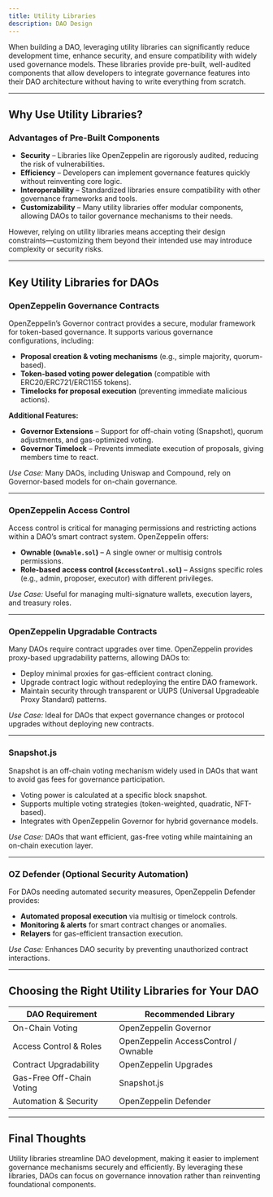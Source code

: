 ```yaml
---
title: Utility Libraries
description: DAO Design
---
```


When building a DAO, leveraging utility libraries can significantly reduce development time, enhance security, and ensure compatibility with widely used governance models. These libraries provide pre-built, well-audited components that allow developers to integrate governance features into their DAO architecture without having to write everything from scratch.  

---

## Why Use Utility Libraries?  

### Advantages of Pre-Built Components  
- **Security** – Libraries like OpenZeppelin are rigorously audited, reducing the risk of vulnerabilities.  
- **Efficiency** – Developers can implement governance features quickly without reinventing core logic.  
- **Interoperability** – Standardized libraries ensure compatibility with other governance frameworks and tools.  
- **Customizability** – Many utility libraries offer modular components, allowing DAOs to tailor governance mechanisms to their needs.  

However, relying on utility libraries means accepting their design constraints—customizing them beyond their intended use may introduce complexity or security risks.  

---

## Key Utility Libraries for DAOs  

### OpenZeppelin Governance Contracts  
OpenZeppelin’s Governor contract provides a secure, modular framework for token-based governance. It supports various governance configurations, including:  

- **Proposal creation & voting mechanisms** (e.g., simple majority, quorum-based).  
- **Token-based voting power delegation** (compatible with ERC20/ERC721/ERC1155 tokens).  
- **Timelocks for proposal execution** (preventing immediate malicious actions).  

**Additional Features:**  

- **Governor Extensions** – Support for off-chain voting (Snapshot), quorum adjustments, and gas-optimized voting.  
- **Governor Timelock** – Prevents immediate execution of proposals, giving members time to react.  

*Use Case:* Many DAOs, including Uniswap and Compound, rely on Governor-based models for on-chain governance.  

---

### OpenZeppelin Access Control  
Access control is critical for managing permissions and restricting actions within a DAO’s smart contract system. OpenZeppelin offers:  

- **Ownable (`Ownable.sol`)** – A single owner or multisig controls permissions.  
- **Role-based access control (`AccessControl.sol`)** – Assigns specific roles (e.g., admin, proposer, executor) with different privileges.  

*Use Case:* Useful for managing multi-signature wallets, execution layers, and treasury roles.  

---

### OpenZeppelin Upgradable Contracts  
Many DAOs require contract upgrades over time. OpenZeppelin provides proxy-based upgradability patterns, allowing DAOs to:  

- Deploy minimal proxies for gas-efficient contract cloning.  
- Upgrade contract logic without redeploying the entire DAO framework.  
- Maintain security through transparent or UUPS (Universal Upgradeable Proxy Standard) patterns.  

*Use Case:* Ideal for DAOs that expect governance changes or protocol upgrades without deploying new contracts.  

---

### Snapshot.js  
Snapshot is an off-chain voting mechanism widely used in DAOs that want to avoid gas fees for governance participation.  

- Voting power is calculated at a specific block snapshot.  
- Supports multiple voting strategies (token-weighted, quadratic, NFT-based).  
- Integrates with OpenZeppelin Governor for hybrid governance models.  

*Use Case:* DAOs that want efficient, gas-free voting while maintaining an on-chain execution layer.  

---

### OZ Defender (Optional Security Automation)  
For DAOs needing automated security measures, OpenZeppelin Defender provides:  

- **Automated proposal execution** via multisig or timelock controls.  
- **Monitoring & alerts** for smart contract changes or anomalies.  
- **Relayers** for gas-efficient transaction execution.  

*Use Case:* Enhances DAO security by preventing unauthorized contract interactions.  

---

## Choosing the Right Utility Libraries for Your DAO  

| **DAO Requirement** | **Recommended Library** |
|--------------------|----------------------|
| On-Chain Voting | OpenZeppelin Governor |
| Access Control & Roles | OpenZeppelin AccessControl / Ownable |
| Contract Upgradability | OpenZeppelin Upgrades |
| Gas-Free Off-Chain Voting | Snapshot.js |
| Automation & Security | OpenZeppelin Defender |

---

## Final Thoughts  

Utility libraries streamline DAO development, making it easier to implement governance mechanisms securely and efficiently. By leveraging these libraries, DAOs can focus on governance innovation rather than reinventing foundational components.  

